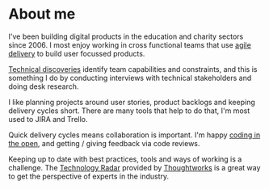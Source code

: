 
# About me
I've been building digital products in the education and charity sectors since 2006.  I most enjoy working in cross functional teams that use <a href="https://www.gov.uk/service-manual/agile-delivery">agile delivery</a> to build user focussed products.

<Section>
    <Heading tag='h2' className='subheading h5' text='Ways of working' />
    <Heading tag='h3' className='subheading h6' text='Scope' />
    <p><a href="https://technology.blog.gov.uk/2016/02/08/the-role-of-an-architect-in-discovery/">Technical discoveries</a> identify team capabilities and constraints, and this is something I do by conducting interviews with technical stakeholders and doing desk research.</p> 
    <Heading tag='h3' className='subheading h6' text='Plan' />
    <p>I like planning projects around user stories, product backlogs and keeping delivery cycles short.  There are many tools that help to do that, I'm most used to JIRA and Trello.</p>
    <Heading tag='h3' className='subheading h6' text='Prototype' />
    <Heading tag='h3' className='subheading h6' text='Deliver' />
    <p>Quick delivery cycles means collaboration is important.  I'm happy <a target="_blank" href="https://gds.blog.gov.uk/2017/09/04/the-benefits-of-coding-in-the-open/">coding in the open</a>, and getting / giving feedback via code reviews.</p>
</Section>

<Section>
    <Heading tag='h2' className='subheading h5' text='Tech radar' />
    <p>Keeping up to date with best practices, tools and ways of working is a challenge.  The <a href="https://www.thoughtworks.com/radar">Technology Radar</a> provided by <a href='https://www.thoughtworks.com'>Thoughtworks</a> is a great way to get the perspective of experts in the industry.</p>
</Section>
